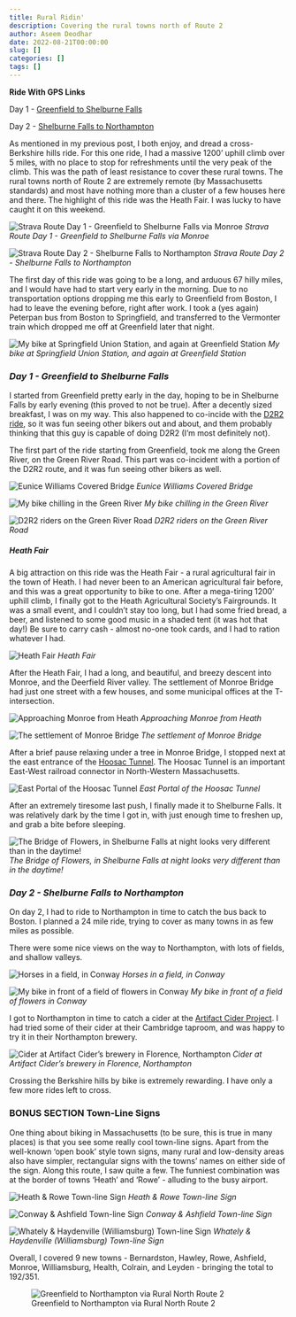 ```yaml
---
title: Rural Ridin'
description: Covering the rural towns north of Route 2
author: Aseem Deodhar
date: 2022-08-21T00:00:00
slug: []
categories: []
tags: []
---
```


**Ride With GPS Links**

Day 1 - [Greenfield to Shelburne Falls](https://ridewithgps.com/routes/38906752)

Day 2 - [Shelburne Falls to Northampton](https://ridewithgps.com/routes/40624752)

As mentioned in my previous post, I both enjoy, and dread a cross-Berkshire hills ride. For this one ride, I had a massive 1200' uphill climb over 5 miles, with no place to stop for refreshments until the very peak of the climb. This was the path of least resistance to cover these rural towns. The rural towns north of Route 2 are extremely remote (by Massachusetts standards) and most have nothing more than a cluster of a few houses here and there. The highlight of this ride was the Heath Fair. I was lucky to have caught it on this weekend.

![Strava Route Day 1 - Greenfield to Shelburne Falls via Monroe](strava_day1.jpg)
*Strava Route Day 1 - Greenfield to Shelburne Falls via Monroe*

![Strava Route Day 2 - Shelburne Falls to Northampton](strava_day2.jpg) 
*Strava Route Day 2 - Shelburne Falls to Northampton*

The first day of this ride was going to be a long, and arduous 67 hilly miles, and I would have had to start very early in the morning. Due to no transportation options dropping me this early to Greenfield from Boston, I had to leave the evening before, right after work. I took a (yes again) Peterpan bus from Boston to Springfield, and transferred to the Vermonter train which dropped me off at Greenfield later that night.

![My bike at Springfield Union Station, and again at Greenfield Station](spfld_gfld_collage.jpg)
*My bike at Springfield Union Station, and again at Greenfield Station*

### *Day 1 - Greenfield to Shelburne Falls*

I started from Greenfield pretty early in the day, hoping to be in Shelburne Falls by early evening (this proved to not be true). After a decently sized breakfast, I was on my way. This also happened to co-incide with the [D2R2 ride](https://www.franklinlandtrust.org/d2r2/), so it was fun seeing other bikers out and about, and them probably thinking that this guy is capable of doing D2R2 (I'm most definitely not).

The first part of the ride starting from Greenfield, took me along the Green River, on the Green River Road. This part was co-incident with a portion of the D2R2 route, and it was fun seeing other bikers as well.

![Eunice Williams Covered Bridge](field_cov_brg_collage.jpg)
*Eunice Williams Covered Bridge*

![My bike chilling in the Green River](bike_in_river.jpg)
*My bike chilling in the Green River*

![D2R2 riders on the Green River Road](d2r2_collage.jpg)
*D2R2 riders on the Green River Road*

##### Heath Fair

A big attraction on this ride was the Heath Fair - a rural agricultural fair in the town of Heath. I had never been to an American agricultural fair before, and this was a great opportunity to bike to one. After a mega-tiring 1200' uphill climb, I finally got to the Heath Agricultural Society's Fairgrounds. It was a small event, and I couldn't stay too long, but I had some fried bread, a beer, and listened to some good music in a shaded tent (it was hot that day!) Be sure to carry cash - almost no-one took cards, and I had to ration whatever I had.

![Heath Fair](heath_fair_collage.jpg)
*Heath Fair*

After the Heath Fair, I had a long, and beautiful, and breezy descent into Monroe, and the Deerfield River valley. The settlement of Monroe Bridge had just one street with a few houses, and some municipal offices at the T-intersection.

![Approaching Monroe from Heath](monroe_approach.jpg)
*Approaching Monroe from Heath*

![The settlement of Monroe Bridge](monroe_town.jpg)
*The settlement of Monroe Bridge*

After a brief pause relaxing under a tree in Monroe Bridge, I stopped next at the east entrance of the [Hoosac Tunnel](https://www.google.com/maps/place/Hoosac+Tunnel,+East+Portal/@42.6752341,-73.0294273,13z/data=!4m5!3m4!1s0x89e0c607d419f495:0x4f03c74206650a01!8m2!3d42.675233!4d-72.9978812). The Hoosac Tunnel is an important East-West railroad connector in North-Western Massachusetts.

![East Portal of the Hoosac Tunnel](hoosac_tunnel.jpg)
*East Portal of the Hoosac Tunnel*

After an extremely tiresome last push, I finally made it to Shelburne Falls. It was relatively dark by the time I got in, with just enough time to freshen up, and grab a bite before sleeping.

![The Bridge of Flowers, in Shelburne Falls at night looks very different than in the daytime!](flowers_bridge_night.jpg)
*The Bridge of Flowers, in Shelburne Falls at night looks very different than in the daytime!*

### *Day 2 - Shelburne Falls to Northampton*

On day 2, I had to ride to Northampton in time to catch the bus back to Boston. I planned a 24 mile ride, trying to cover as many towns in as few miles as possible. 

There were some nice views on the way to Northampton, with lots of fields, and shallow valleys.

![Horses in a field, in Conway](day2_horses.jpg)
*Horses in a field, in Conway*

![My bike in front of a field of flowers in Conway](day2_valley.jpg)
*My bike in front of a field of flowers in Conway*

I got to Northampton in time to catch a cider at the [Artifact Cider Project](https://www.google.com/maps/place/Artifact+Cider+Project/@42.3378061,-72.675443,17z/data=!3m1!4b1!4m5!3m4!1s0x89e6d7d99064da2d:0x1e1edbe72455b543!8m2!3d42.3378061!4d-72.6732543!5m1!1e4). I had tried some of their cider at their Cambridge taproom, and was happy to try it in their Northampton brewery.

![Cider at Artifact Cider's brewery in Florence, Northampton](cider_collage.jpg)
*Cider at Artifact Cider's brewery in Florence, Northampton*

Crossing the Berkshire hills by bike is extremely rewarding. I have only a few more rides left to cross.

### BONUS SECTION Town-Line Signs

One thing about biking in Massachusetts (to be sure, this is true in many places) is that you see some really cool town-line signs. Apart from the well-known 'open book' style town signs, many rural and low-density areas also have simpler, rectangular signs with the towns' names on either side of the sign. Along this route, I saw quite a few. The funniest combination was at the border of towns 'Heath' and 'Rowe' - alluding to the busy airport.

![Heath & Rowe Town-line Sign](twnsgn_heath_rowe.jpg)
*Heath & Rowe Town-line Sign*

![Conway & Ashfield Town-line Sign](twnsgn_conway_ashfield.jpg)
*Conway & Ashfield Town-line Sign*

![Whately & Haydenville (Williamsburg) Town-line Sign](twnsgn_whately_rusted.jpg)
*Whately & Haydenville (Williamsburg) Town-line Sign*


Overall, I covered 9 new towns - Bernardston, Hawley, Rowe, Ashfield, Monroe, Williamsburg, Health, Colrain, and Leyden - bringing the total to 192/351.

![Greenfield to Northampton via Rural North Route 2](bike_routes_muni_2022-08-21.jpeg)